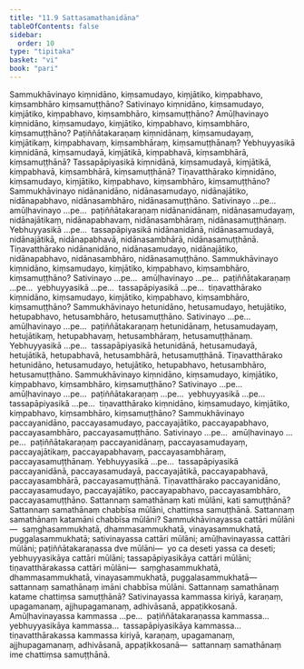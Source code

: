 ```yaml
---
title: "11.9 Sattasamathanidāna"
tableOfContents: false
sidebar:
  order: 10
type: "tipitaka"
basket: "vi"
book: "pari"
---
```



<DynamicBreadcrumb />

<Division number="352" book="pari">

<Paragraph number="1738" book="pari">
Sammukhāvinayo kiṃnidāno, kiṃsamudayo, kiṃjātiko, kiṃpabhavo, kiṃsambhāro kiṃsamuṭṭhāno? Sativinayo kiṃnidāno, kiṃsamudayo, kiṃjātiko, kiṃpabhavo, kiṃsambhāro, kiṃsamuṭṭhāno? Amūḷhavinayo kiṃnidāno, kiṃsamudayo, kiṃjātiko, kiṃpabhavo, kiṃsambhāro, kiṃsamuṭṭhāno? Paṭiññātakaraṇaṃ kiṃnidānaṃ, kiṃsamudayaṃ, kiṃjātikaṃ, kiṃpabhavaṃ, kiṃsambhāraṃ, kiṃsamuṭṭhānaṃ? Yebhuyyasikā kiṃnidānā, kiṃsamudayā, kiṃjātikā, kiṃpabhavā, kiṃsambhārā, kiṃsamuṭṭhānā? Tassapāpiyasikā kiṃnidānā, kiṃsamudayā, kiṃjātikā, kiṃpabhavā, kiṃsambhārā, kiṃsamuṭṭhānā? Tiṇavatthārako kiṃnidāno, kiṃsamudayo, kiṃjātiko, kiṃpabhavo, kiṃsambhāro, kiṃsamuṭṭhāno?
</Paragraph>

<Paragraph number="1739" book="pari">
Sammukhāvinayo nidānanidāno, nidānasamudayo, nidānajātiko, nidānapabhavo, nidānasambhāro, nidānasamuṭṭhāno. Sativinayo …pe…  amūḷhavinayo …pe…  paṭiññātakaraṇaṃ nidānanidānaṃ, nidānasamudayaṃ, nidānajātikaṃ, nidānapabhavaṃ, nidānasambhāraṃ, nidānasamuṭṭhānaṃ. Yebhuyyasikā …pe…  tassapāpiyasikā nidānanidānā, nidānasamudayā, nidānajātikā, nidānapabhavā, nidānasambhārā, nidānasamuṭṭhānā. Tiṇavatthārako nidānanidāno, nidānasamudayo, nidānajātiko, nidānapabhavo, nidānasambhāro, nidānasamuṭṭhāno.
</Paragraph>

<Paragraph number="1740" book="pari">
Sammukhāvinayo kiṃnidāno, kiṃsamudayo, kiṃjātiko, kiṃpabhavo, kiṃsambhāro, kiṃsamuṭṭhāno? Sativinayo …pe…  amūḷhavinayo …pe…  paṭiññātakaraṇaṃ …pe…  yebhuyyasikā …pe…  tassapāpiyasikā …pe…  tiṇavatthārako kiṃnidāno, kiṃsamudayo, kiṃjātiko, kiṃpabhavo, kiṃsambhāro, kiṃsamuṭṭhāno?
</Paragraph>

<Paragraph number="1741" book="pari">
Sammukhāvinayo hetunidāno, hetusamudayo, hetujātiko, hetupabhavo, hetusambhāro, hetusamuṭṭhāno. Sativinayo …pe…  amūḷhavinayo …pe…  paṭiññātakaraṇaṃ hetunidānaṃ, hetusamudayaṃ, hetujātikaṃ, hetupabhavaṃ, hetusambhāraṃ, hetusamuṭṭhānaṃ. Yebhuyyasikā …pe…  tassapāpiyasikā hetunidānā, hetusamudayā, hetujātikā, hetupabhavā, hetusambhārā, hetusamuṭṭhānā. Tiṇavatthārako hetunidāno, hetusamudayo, hetujātiko, hetupabhavo, hetusambhāro, hetusamuṭṭhāno.
</Paragraph>

<Paragraph number="1742" book="pari">
Sammukhāvinayo kiṃnidāno, kiṃsamudayo, kiṃjātiko, kiṃpabhavo, kiṃsambhāro, kiṃsamuṭṭhāno? Sativinayo …pe…  amūḷhavinayo …pe…  paṭiññātakaraṇaṃ …pe…  yebhuyyasikā …pe…  tassapāpiyasikā …pe…  tiṇavatthārako kiṃnidāno, kiṃsamudayo, kiṃjātiko, kiṃpabhavo, kiṃsambhāro, kiṃsamuṭṭhāno? Sammukhāvinayo paccayanidāno, paccayasamudayo, paccayajātiko, paccayapabhavo, paccayasambhāro, paccayasamuṭṭhāno. Sativinayo …pe…  amūḷhavinayo …pe…  paṭiññātakaraṇaṃ paccayanidānaṃ, paccayasamudayaṃ, paccayajātikaṃ, paccayapabhavaṃ, paccayasambhāraṃ, paccayasamuṭṭhānaṃ. Yebhuyyasikā …pe…  tassapāpiyasikā paccayanidānā, paccayasamudayā, paccayajātikā, paccayapabhavā, paccayasambhārā, paccayasamuṭṭhānā. Tiṇavatthārako paccayanidāno, paccayasamudayo, paccayajātiko, paccayapabhavo, paccayasambhāro, paccayasamuṭṭhāno.
</Paragraph>

</Division>
<Division number="353" book="pari">

<Paragraph number="1743" book="pari">
Sattannaṃ samathānaṃ kati mūlāni, kati samuṭṭhānā? Sattannaṃ samathānaṃ chabbīsa mūlāni, chattiṃsa samuṭṭhānā. Sattannaṃ samathānaṃ katamāni chabbīsa mūlāni? Sammukhāvinayassa cattāri mūlāni—  saṃghasammukhatā, dhammasammukhatā, vinayasammukhatā, puggalasammukhatā; sativinayassa cattāri mūlāni; amūḷhavinayassa cattāri mūlāni; paṭiññātakaraṇassa dve mūlāni—  yo ca deseti yassa ca deseti; yebhuyyasikāya cattāri mūlāni; tassapāpiyasikāya cattāri mūlāni; tiṇavatthārakassa cattāri mūlāni—  saṃghasammukhatā, dhammasammukhatā, vinayasammukhatā, puggalasammukhatā—  sattannaṃ samathānaṃ imāni chabbīsa mūlāni.
</Paragraph>

<Paragraph number="1744" book="pari">
Sattannaṃ samathānaṃ katame chattiṃsa samuṭṭhānā? Sativinayassa kammassa kiriyā, karaṇaṃ, upagamanaṃ, ajjhupagamanaṃ, adhivāsanā, appaṭikkosanā. Amūḷhavinayassa kammassa …pe…  paṭiññātakaraṇassa kammassa…  yebhuyyasikāya kammassa…  tassapāpiyasikāya kammassa…  tiṇavatthārakassa kammassa kiriyā, karaṇaṃ, upagamanaṃ, ajjhupagamanaṃ, adhivāsanā, appaṭikkosanā—  sattannaṃ samathānaṃ ime chattiṃsa samuṭṭhānā.
</Paragraph>
</Division>